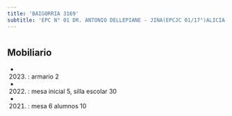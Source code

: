 ```yaml
---
title: 'BAIGORRIA 3169'
subtitle: 'EPC N° 01 DR. ANTONIO DELLEPIANE - JINA(EPCJC 01/17°)ALICIA MOREAU DE JUSTO - ESC. DE MUSICA N° 03'
---
```


#


## Mobiliario

*  (2023) : armario 2 

*  (2022) : mesa inicial 5, silla escolar 30 

*  (2021) : mesa 6 alumnos 10 



